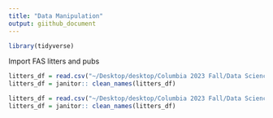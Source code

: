 ```yaml
---
title: "Data Manipulation"
output: giithub_document
---
```


```r
library(tidyverse)
```

Import FAS litters and pubs

```r
litters_df = read.csv("~/Desktop/desktop/Columbia 2023 Fall/Data Science/wrangling/data/FAS_litters.csv")
litters_df = janitor:: clean_names(litters_df)

litters_df = read.csv("~/Desktop/desktop/Columbia 2023 Fall/Data Science/wrangling/data/FAS_pups.csv")
litters_df = janitor:: clean_names(litters_df)

```

